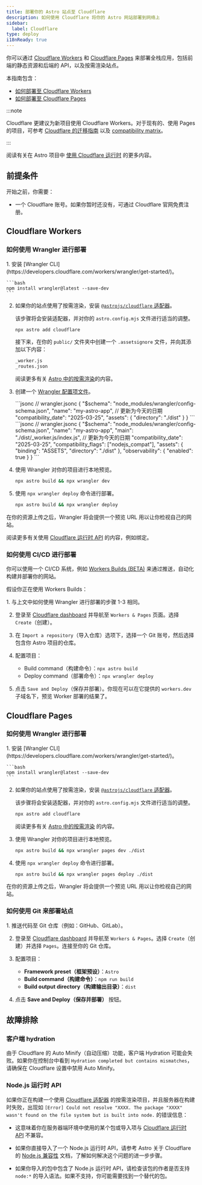 ```yaml
---
title: 部署你的 Astro 站点至 Cloudflare
description: 如何使用 Cloudflare 将你的 Astro 网站部署到网络上
sidebar:
  label: Cloudflare
type: deploy
i18nReady: true
---
```


你可以通过 [Cloudflare Workers](https://developers.cloudflare.com/workers/static-assets/) 和 [Cloudflare Pages](https://pages.cloudflare.com/) 来部署全栈应用，包括前端的静态资源和后端的 API，以及按需渲染站点。

本指南包含：

- [如何部署至 Cloudflare Workers](#cloudflare-workers)
- [如何部署至 Cloudflare Pages](#cloudflare-pages)

:::note

Cloudflare 更建议为新项目使用 Cloudflare Workers。对于现有的、使用 Pages 的项目，可参考 [Cloudflare 的迁移指南](https://developers.cloudflare.com/workers/static-assets/migration-guides/migrate-from-pages/) 以及 [compatibility matrix](https://developers.cloudflare.com/workers/static-assets/migration-guides/migrate-from-pages/#compatibility-matrix)。

:::

<ReadMore>阅读有关在 Astro 项目中 [使用 Cloudflare 运行时](/zh-cn/guides/integrations-guide/cloudflare/) 的更多内容。</ReadMore>

## 前提条件

开始之前，你需要：

- 一个 Cloudflare 账号。如果你暂时还没有，可通过 Cloudflare 官网免费注册。

## Cloudflare Workers

### 如何使用 Wrangler 进行部署

<Steps>
1. 安装 [Wrangler CLI](https://developers.cloudflare.com/workers/wrangler/get-started/)。

    ```bash
    npm install wrangler@latest --save-dev
    ```

2. 如果你的站点使用了按需渲染，安装 [`@astrojs/cloudflare` 适配器](/zh-cn/guides/integrations-guide/cloudflare/)。

    该步骤将会安装适配器，并对你的 `astro.config.mjs` 文件进行适当的调整。
    
      ```bash
      npx astro add cloudflare
      ```
      
      接下来，在你的 `public/` 文件夹中创建一个 `.assetsignore` 文件，并向其添加以下内容：
      ```txt title="public/.assetsignore"
      _worker.js
      _routes.json
      ```
  
    <ReadMore>阅读更多有关 [Astro 中的按需渲染](/zh-cn/guides/on-demand-rendering/)的内容。</ReadMore>

3. 创建一个 [Wrangler 配置项文件](https://developers.cloudflare.com/workers/wrangler/configuration/)。

    <StaticSsrTabs>
      <Fragment slot="static">
        ```jsonc
        // wrangler.jsonc
        {
          "$schema": "node_modules/wrangler/config-schema.json",
          "name": "my-astro-app",
          // 更新为今天的日期
          "compatibility_date": "2025-03-25",
          "assets": {
            "directory": "./dist"
          }
        }
        ```
      </Fragment>
      <Fragment slot="ssr">
        ```jsonc
        // wrangler.jsonc
        {
          "$schema": "node_modules/wrangler/config-schema.json",
          "name": "my-astro-app",
          "main": "./dist/_worker.js/index.js",
          // 更新为今天的日期
          "compatibility_date": "2025-03-25",
          "compatibility_flags": ["nodejs_compat"],
          "assets": {
            "binding": "ASSETS",
            "directory": "./dist"
          },
          "observability": {
            "enabled": true
          }
        }
    ```
      </Fragment>
    </StaticSsrTabs>

4. 使用 Wrangler 对你的项目进行本地预览。

    ```bash
    npx astro build && npx wrangler dev
    ```

5. 使用 `npx wrangler deploy` 命令进行部署。

    ```bash
    npx astro build && npx wrangler deploy
    ```
</Steps>

在你的资源上传之后，Wrangler 将会提供一个预览 URL 用以让你检视自己的网站。

<ReadMore>阅读更多有关使用 [Cloudflare 运行时 API](/zh-cn/guides/integrations-guide/cloudflare/) 的内容，例如绑定。</ReadMore>

### 如何使用 CI/CD 进行部署

你可以使用一个 CI/CD 系统，例如 [Workers Builds (BETA)](https://developers.cloudflare.com/workers/ci-cd/builds/) 来通过推送，自动化构建并部署你的网站。

假设你正在使用 Workers Builds：

<Steps>
1. 与上文中如何使用 Wrangler 进行部署的步骤 1-3 相同。

2. 登录至 [Cloudflare dashboard](https://dash.cloudflare.com/) 并导航至 `Workers & Pages` 页面。选择 `Create`（创建）。

3. 在 `Import a repository`（导入仓库）选项下，选择一个 Git 账号，然后选择包含你 Astro 项目的仓库。

4. 配置项目：
    - Build command（构建命令）：`npx astro build`
    - Deploy command（部署命令）：`npx wrangler deploy`
    
5. 点击 `Save and Deploy`（保存并部署）。你现在可以在它提供的 `workers.dev` 子域名下，预览 Worker 部署的结果了。
</Steps>

## Cloudflare Pages

### 如何使用 Wrangler 进行部署

<Steps>
1. 安装 [Wrangler CLI](https://developers.cloudflare.com/workers/wrangler/get-started/)。

    ```bash
    npm install wrangler@latest --save-dev
    ```

2. 如果你的站点使用了按需渲染，安装 [`@astrojs/cloudflare` 适配器](/zh-cn/guides/integrations-guide/cloudflare/)。
    
    该步骤将会安装适配器，并对你的 `astro.config.mjs` 文件进行适当的调整。
    
      ```bash
      npx astro add cloudflare
      ```
      
    <ReadMore>阅读更多有关 [Astro 中的按需渲染](/zh-cn/guides/on-demand-rendering/) 的内容。</ReadMore>

3. 使用 Wrangler 对你的项目进行本地预览。

    ```bash
    npx astro build && npx wrangler pages dev ./dist
    ```

4. 使用 `npx wrangler deploy` 命令进行部署。

    ```bash
    npx astro build && npx wrangler pages deploy ./dist
    ```
</Steps>

在你的资源上传之后，Wrangler 将会提供一个预览 URL 用以让你检视自己的网站。

### 如何使用 Git 来部署站点

<Steps>
1. 推送代码至 Git 仓库（例如：GitHub、GitLab）。

2. 登录至 [Cloudflare dashboard](https://dash.cloudflare.com/) 并导航至 `Workers & Pages`。选择 `Create`（创建）并选择 `Pages`。连接至你的 Git 仓库。

3. 配置项目：
    - **Framework preset（框架预设）**：`Astro`
    - **Build command（构建命令）**：`npm run build`
    - **Build output directory（构建输出目录）**：`dist`
    
4. 点击 **Save and Deploy（保存并部署）** 按钮。
</Steps>

## 故障排除

### 客户端 hydration

由于 Cloudflare 的 Auto Minify（自动压缩）功能，客户端 Hydration 可能会失败。如果你在控制台中看到 `Hydration completed but contains mismatches`，请确保在 Cloudflare 设置中禁用 Auto Minify。

### Node.js 运行时 API

如果你正在构建一个使用 [Cloudflare 适配器](/zh-cn/guides/integrations-guide/cloudflare/) 的按需渲染项目，并且服务器在构建时失败，出现如 `[Error] Could not resolve "XXXX. The package "XXXX" wasn't found on the file system but is built into node.` 的错误信息：

- 这意味着你在服务器端环境中使用的某个包或导入项与 [Cloudflare 运行时 API](https://developers.cloudflare.com/workers/runtime-apis/nodejs/) 不兼容。

- 如果你直接导入了一个 Node.js 运行时 API，请参考 Astro 关于 Cloudflare 的 [Node.js 兼容性](/zh-cn/guides/integrations-guide/cloudflare/#nodejs-兼容性) 文档，了解如何解决这个问题的进一步步骤。

- 如果你导入的包中包含了 Node.js 运行时 API，请检查该包的作者是否支持 `node:*` 的导入语法。如果不支持，你可能需要找到一个替代的包。
